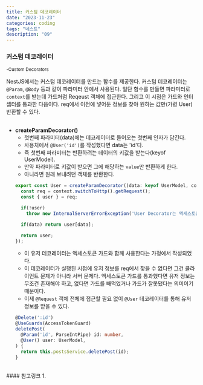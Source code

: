 ```yaml
---
title: 커스텀 데코레이터
date: "2023-11-23"
categories: coding
tags: "네스트"
description: "09"
---
```


<HeadingNavigator />

### 커스텀 데코레이터
<small>-Custom Decorators</small>

NestJS에서는 커스텀 데코레이터를 만드는 함수를 제공한다. 커스텀 데코레이터는 `@Param`, `@Body` 등과 같이 파라미터 안에서 사용된다. 일단 함수를 만들면 파라미터로 `context`를 받는데 가드처럼 Reqeust 객체에 접근한다. 그리고 이 시점은 가드와 인터셉터를 통과한 다음이다. req에서 이전에 넣어둔 정보를 찾아 원하는 값만(가령 User) 반환할 수 있다.  
<br/>
- <b>createParamDecorator()</b>
  - 첫번째 파라미터(data)에는 데코레이터로 들어오는 첫번째 인자가 담긴다.
  - 사용처에서 `@User('id')`를 작성했다면 data는 'id'다.
  - 즉 첫번째 파라미터는 반환하려는 데이터의 키값을 받는다(keyof UserModel).
  - 만약 파라미터로 키값이 받으면 그에 해당하는 `value`만 반환하게 한다.
  - 아니라면 원래 보내려던 객체를 반환한다.
  ```ts
  export const User = createParamDecorator((data: keyof UserModel, context: ExecutionContext) => {
    const req = context.switchToHttp().getRequest();
    const { user } = req;

    if(!user)
      throw new InternalServerErrorException('User Decorator는 엑세스토큰 가드와 사용해야 합니다.');

    if(data) return user[data];

    return user;
  });
  ```
  - 이 유저 데코레이터는 엑세스토큰 가드와 함께 사용한다는 가정에서 작성되었다.
  - 이 데코레이터가 실행된 시점에 유저 정보를 req에서 찾을 수 없다면 그건 클라이언트 문제가 아니라 서버 문제다. 액세스토큰 가드를 통과했다면 유저 정보는 무조건 존재해야 하고, 없다면 가드를 빼먹었거나 가드가 잘못됐다는 의미이기 때문이다.
  - 이제 `@Request` 객체 전체에 접근할 필요 없이 `@User` 데코레이터를 통해 유저 정보를 받을 수 있다.
  ```ts
  @Delete(':id')
  @UseGuards(AccessTokenGuard)
  deletePost(
    @Param('id', ParseIntPipe) id: number,
    @User() user: UserModel,
  ) {
    return this.postsService.deletePost(id);
  }
  ```
<br />
#### 참고링크
1. <Lnk text='Custom Decorators' href='https://docs.nestjs.com/custom-decorators' />
